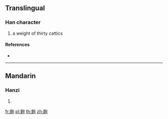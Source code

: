 {{character info/new}}
==Translingual==

===Han character===
{{Han char|rn=167|rad=金|as=06|sn=14|four=|canj=CPA}}

# a weight of thirty cattics

====References====
* {{Han ref|kx=1304.010|dkj=40356|dj=1806.010|hdz=64200.050|uh=9281|ud=37505}}

----

==Mandarin==

===Hanzi===
{{cmn-hanzi|pin=[[jūn]] ([[jun1]])|wg=chün<sup>1</sup>}}

# {{defn|lang=cmn|sort=金06}}

[[fr:銁]]
[[pl:銁]]
[[th:銁]]
[[zh:銁]]